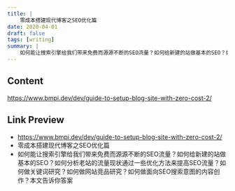 ```yaml
---
title: |
    零成本搭建现代博客之SEO优化篇
date: 2020-04-01
draft: false
tags: [writing]
summary: |
    如何能让搜索引擎给我们带来免费而源源不断的SEO流量？如何给新建的站做基本的SEO？如何分析老站的流量现状通过一些优化方法来提高SEO流量？如何做关键词研究？如何做网站竞品研究？如何做面向SEO搜索意图的内容创作？本文告诉你答案
---
```


## Content

https://www.bmpi.dev/dev/guide-to-setup-blog-site-with-zero-cost-2/

## Link Preview

- https://www.bmpi.dev/dev/guide-to-setup-blog-site-with-zero-cost-2/
- 零成本搭建现代博客之SEO优化篇
- 如何能让搜索引擎给我们带来免费而源源不断的SEO流量？如何给新建的站做基本的SEO？如何分析老站的流量现状通过一些优化方法来提高SEO流量？如何做关键词研究？如何做网站竞品研究？如何做面向SEO搜索意图的内容创作？本文告诉你答案
